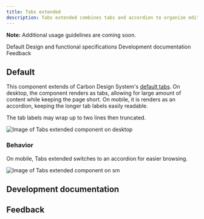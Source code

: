 ```yaml
---
title: Tabs extended
description: Tabs extended combines tabs and accordion to organize editorial content.
---
```



<ComponentDescription name="Tabs extended" type="ui" />

<InlineNotification>

**Note:** Additional usage guidelines are coming soon.

</InlineNotification>

<AnchorLinks>

<AnchorLink>Default</AnchorLink>
<AnchorLink>Design and functional specifications</AnchorLink>
<AnchorLink>Development documentation</AnchorLink>
<AnchorLink>Feedback</AnchorLink>

</AnchorLinks>

## Default

This component extends  of Carbon Design System's [default tabs](https://carbondesignsystem.com/components/tabs/usage/). On desktop, the component renders as tabs, allowing for large amount of content while keeping the page short. On mobile, it is renders as an accordion, keeping the longer tab labels easily readable.

The tab labels may wrap up to two lines then truncated.

<Row>
<Column colMd={8} colLg={8}>

![Image of Tabs extended component on desktop](../../images/component/tabs-extended/components--tabs-extended-1.png)

</Column>
</Row>

### Behavior

On mobile, Tabs extended switches to an accordion for easier browsing.

<Row>
<Column colMd={6} colLg={6}>

![Image of Tabs extended component on `sm`](../../images/component/tabs-extended/components--tabs-extended-2.png)

</Column>
</Row>


<SpecLinks name="Tabs extended" design="https://ibm.box.com/s/26zrugvym00408zhpp23gqwnudzmgdd1" />

## Development documentation

<ComponentStatus name="Tabs extended" type="ui" />

## Feedback

<ComponentFeedback />
